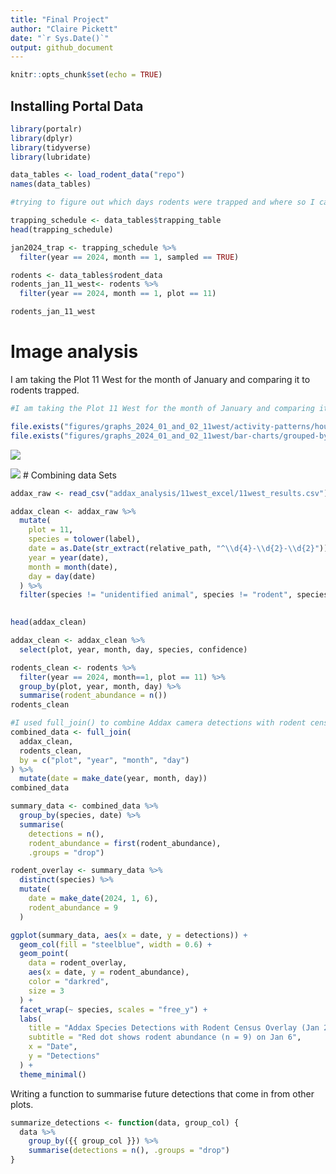 ```yaml
---
title: "Final Project"
author: "Claire Pickett"
date: "`r Sys.Date()`"
output: github_document
---
```


```r
knitr::opts_chunk$set(echo = TRUE)
```

## Installing Portal Data

```r
library(portalr)
library(dplyr)
library(tidyverse)
library(lubridate)

```

```r
data_tables <- load_rodent_data("repo")
names(data_tables)

#trying to figure out which days rodents were trapped and where so I can start analyzing images

trapping_schedule <- data_tables$trapping_table
head(trapping_schedule)

jan2024_trap <- trapping_schedule %>%
  filter(year == 2024, month == 1, sampled == TRUE)

rodents <- data_tables$rodent_data
rodents_jan_11_west<- rodents %>%
  filter(year == 2024, month == 1, plot == 11)

rodents_jan_11_west

```

# Image analysis

I am taking the Plot 11 West for the month of January and comparing it to rodents trapped.

```r
#I am taking the Plot 11 West for the month of January and comparing it to rodents trapped at this time, to see if there is any correlation between which animals are there and abundance of rodents
```

```r
file.exists("figures/graphs_2024_01_and_02_11west/activity-patterns/hour-of-day/combined.png")
file.exists("figures/graphs_2024_01_and_02_11west/bar-charts/grouped-by-day/combined-multi-layer.png")

```

![](figures/graphs_2024_01_and_02_11west/activity-patterns/hour-of-day/combined.png)

![](figures/graphs_2024_01_and_02_11west/bar-charts/grouped-by-day/combined-multi-layer.png) \# Combining data Sets

```r

addax_raw <- read_csv("addax_analysis/11west_excel/11west_results.csv")
```

```r
addax_clean <- addax_raw %>%
  mutate(
    plot = 11,  
    species = tolower(label),  
    date = as.Date(str_extract(relative_path, "^\\d{4}-\\d{2}-\\d{2}")),
    year = year(date),
    month = month(date),
    day = day(date)
  ) %>%
  filter(species != "unidentified animal", species != "rodent", species != "person") 
  

head(addax_clean)
```

```r
addax_clean <- addax_clean %>%
  select(plot, year, month, day, species, confidence)


```

```r
rodents_clean <- rodents %>%
  filter(year == 2024, month==1, plot == 11) %>%
  group_by(plot, year, month, day) %>%
  summarise(rodent_abundance = n())
rodents_clean
```

```r
#I used full_join() to combine Addax camera detections with rodent census data by date and plot, to show both results from each
combined_data <- full_join(
  addax_clean,
  rodents_clean,
  by = c("plot", "year", "month", "day")
) %>%
  mutate(date = make_date(year, month, day))
combined_data
```

```r
summary_data <- combined_data %>%
  group_by(species, date) %>%
  summarise(
    detections = n(),
    rodent_abundance = first(rodent_abundance),  
    .groups = "drop")

rodent_overlay <- summary_data %>%
  distinct(species) %>%
  mutate(
    date = make_date(2024, 1, 6),
    rodent_abundance = 9
  )
```

```r
ggplot(summary_data, aes(x = date, y = detections)) +
  geom_col(fill = "steelblue", width = 0.6) +
  geom_point(
    data = rodent_overlay,
    aes(x = date, y = rodent_abundance),
    color = "darkred",
    size = 3
  ) +
  facet_wrap(~ species, scales = "free_y") +
  labs(
    title = "Addax Species Detections with Rodent Census Overlay (Jan 2024, Plot 11)",
    subtitle = "Red dot shows rodent abundance (n = 9) on Jan 6",
    x = "Date",
    y = "Detections"
  ) +
  theme_minimal()
```

Writing a function to summarise future detections that come in from other plots.

```r
summarize_detections <- function(data, group_col) {
  data %>%
    group_by({{ group_col }}) %>%
    summarise(detections = n(), .groups = "drop")
}
```
